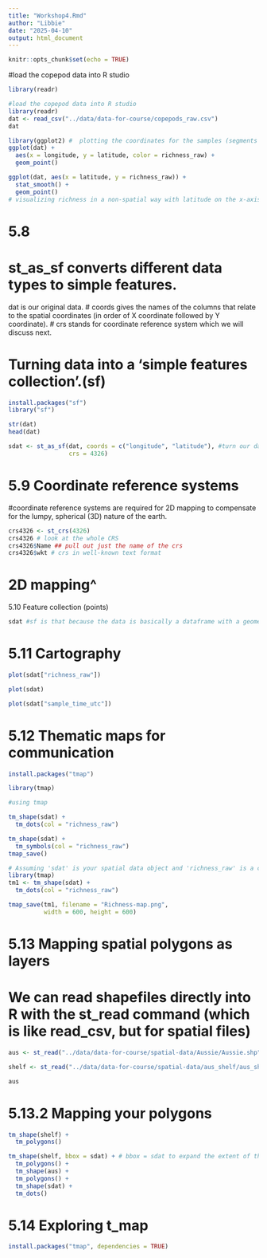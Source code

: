 ```yaml
---
title: "Workshop4.Rmd"
author: "Libbie"
date: "2025-04-10"
output: html_document
---
```


```r
knitr::opts_chunk$set(echo = TRUE)
```

#load the copepod data into R studio

```r
library(readr)
```


```r
#load the copepod data into R studio
library(readr)
dat <- read_csv("../data/data-for-course/copepods_raw.csv")
dat
```

```r
library(ggplot2) #  plotting the coordinates for the samples (segments of the CPR silks)
ggplot(dat) + 
  aes(x = longitude, y = latitude, color = richness_raw) +
  geom_point()
```

```r
ggplot(dat, aes(x = latitude, y = richness_raw)) + 
  stat_smooth() + 
  geom_point()
# visualizing richness in a non-spatial way with latitude on the x-axis and richness on the y-axis. 

```
# 5.8
# st_as_sf converts different data types to simple features. 
dat is our original data. 
# coords gives the names of the columns that relate to the spatial coordinates (in order of X coordinate followed by Y coordinate).
# crs stands for coordinate reference system which we will discuss next.

# Turning data into a ‘simple features collection’.(sf)


```r
install.packages("sf")
library("sf")
```
```r
str(dat)
head(dat)

sdat <- st_as_sf(dat, coords = c("longitude", "latitude"), #turn our data into a ‘simple features collection’.
                 crs = 4326)
```

# 5.9 Coordinate reference systems
#coordinate reference systems are required for 2D mapping to compensate for the lumpy, spherical (3D) nature of the earth.


```r
crs4326 <- st_crs(4326)
crs4326 # look at the whole CRS
crs4326$Name ## pull out just the name of the crs
crs4326$wkt # crs in well-known text format
```

# 2D mapping^

5.10 Feature collection (points)


```r
sdat #sf is that because the data is basically a dataframe with a geometry, we can use all the operations that work on dataframes on sf simple features collections.

```


# 5.11 Cartography

```r
plot(sdat["richness_raw"])
```

```r
plot(sdat)
```


```r
plot(sdat["sample_time_utc"])
```

# 5.12 Thematic maps for communication

```r
install.packages("tmap")
```

```r
library(tmap)
```

```r
#using tmap

tm_shape(sdat) + 
  tm_dots(col = "richness_raw")
```

```r
tm_shape(sdat) + 
  tm_symbols(col = "richness_raw")
tmap_save()
```
```r
# Assuming 'sdat' is your spatial data object and 'richness_raw' is a column in 'sdat'
library(tmap)
tm1 <- tm_shape(sdat) + 
  tm_dots(col = "richness_raw")

```

```r
tmap_save(tm1, filename = "Richness-map.png", 
          width = 600, height = 600)
```

# 5.13 Mapping spatial polygons as layers

# We can read shapefiles directly into R with the st_read command (which is like read_csv, but for spatial files)

```r
aus <- st_read("../data/data-for-course/spatial-data/Aussie/Aussie.shp")
```

```r
shelf <- st_read("../data/data-for-course/spatial-data/aus_shelf/aus_shelf.shp")
```

```r
aus
```
# 5.13.2 Mapping your polygons

```r
tm_shape(shelf) + 
  tm_polygons()
```

```r
tm_shape(shelf, bbox = sdat) + # bbox = sdat to expand the extent of the map so it depicts all of our copepod data points. 
  tm_polygons() +
  tm_shape(aus) + 
  tm_polygons() + 
  tm_shape(sdat) + 
  tm_dots()
```
# 5.14 Exploring t_map

```r
install.packages("tmap", dependencies = TRUE)
```








